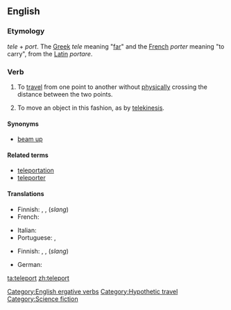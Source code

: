 ==English==
{{wikipedia|teleportation}}

===Etymology===
''tele'' + ''port''. The [[Greek]] ''tele'' meaning "[[far]]" and the [[French]] ''porter'' meaning "to carry", from the [[Latin]] ''portare''.

===Verb===
{{en-verb}}

# {{intransitive}} To [[travel]] from one point to another without [[physically]] crossing the distance between the two points.
# {{transitive}} To move an object in this fashion, as by [[telekinesis]].

====Synonyms====
* {{sense|To travel from one point to another without physically crossing the distance}} [[beam up]]

====Related terms====
* [[teleportation]]
* [[teleporter]]

====Translations====
{{trans-top|travel without physically crossing distance}}
* Finnish: {{t|fi|kaukosiirtyä}}, {{t|fi|etäsiirtyä}}, {{t|fi|teleportata}} (''slang'')
*French: {{t+|fr|téléporter}}
{{trans-mid}}
* Italian: {{t-|it|teletrasportare}}
* Portuguese: {{t|pt|teletransportar}}, {{t|pt|teleportar}}
{{trans-bottom}}

{{trans-top|move an object by teleportation}}
* Finnish: {{t|fi|kaukosiirtää}}, {{t|fi|etäsiirtää}}, {{t|fi|teleportata}} (''slang'')
{{trans-mid}}
{{trans-bottom}}

{{checktrans-top}}
* German: {{t|de|teleportieren}}
{{trans-mid}}
{{trans-bottom}}

[[Category:English ergative verbs]]
[[Category:Hypothetic travel]]
[[Category:Science fiction]]

[[ta:teleport]]
[[zh:teleport]]